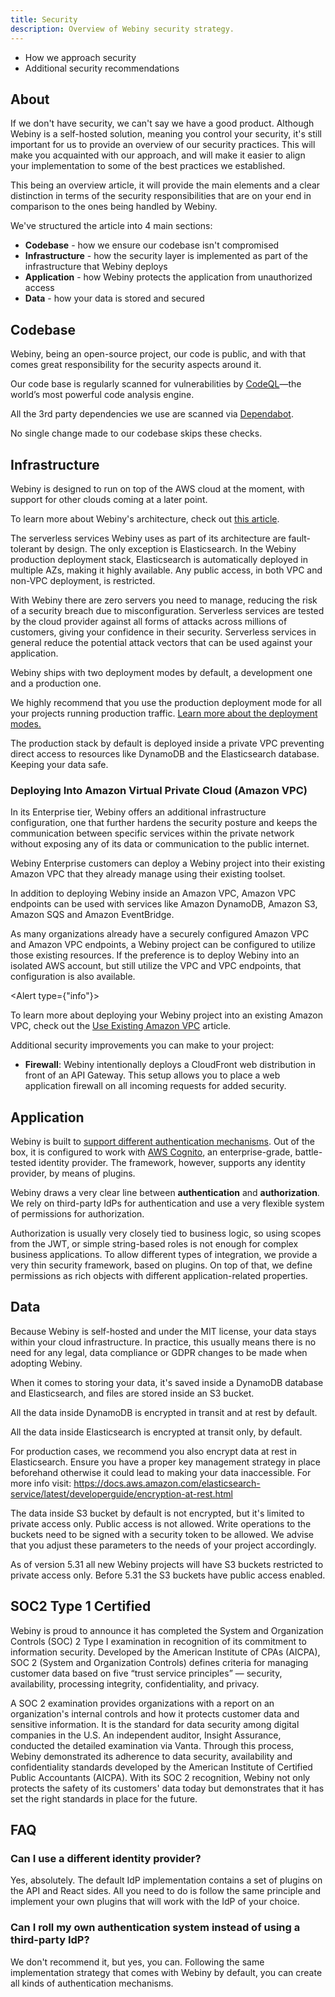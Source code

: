 ```yaml
---
title: Security
description: Overview of Webiny security strategy.
---
```



<Alert type="success" title="What You’ll Learn">

- How we approach security
- Additional security recommendations

</Alert>

## About

If we don't have security, we can't say we have a good product. Although Webiny is a self-hosted solution, meaning you control your security, it's still important for us to provide an overview of our security practices. This will make you acquainted with our approach, and will make it easier to align your implementation to some of the best practices we established.

This being an overview article, it will provide the main elements and a clear distinction in terms of the security responsibilities that are on your end in comparison to the ones being handled by Webiny.

We've structured the article into 4 main sections:

- **Codebase** - how we ensure our codebase isn't compromised
- **Infrastructure** - how the security layer is implemented as part of the infrastructure that Webiny deploys
- **Application** - how Webiny protects the application from unauthorized access
- **Data** - how your data is stored and secured

## Codebase

Webiny, being an open-source project, our code is public, and with that comes great responsibility for the security aspects around it.

Our code base is regularly scanned for vulnerabilities by [CodeQL](https://securitylab.github.com/tools/codeql)—the world’s most powerful code analysis engine.

All the 3rd party dependencies we use are scanned via [Dependabot](https://dependabot.com).

No single change made to our codebase skips these checks.

## Infrastructure

Webiny is designed to run on top of the AWS cloud at the moment, with support for other clouds coming at a later point.

<Alert type="info" title="Webiny Architecture">

To learn more about Webiny's architecture, check out [this article](../../architecture/introduction).

</Alert>

The serverless services Webiny uses as part of its architecture are fault-tolerant by design. The only exception is Elasticsearch. In the Webiny production deployment stack, Elasticsearch is automatically deployed in multiple AZs, making it highly available. Any public access, in both VPC and non-VPC deployment, is restricted.

With Webiny there are zero servers you need to manage, reducing the risk of a security breach due to misconfiguration. Serverless services are tested by the cloud provider against all forms of attacks across millions of customers, giving your confidence in their security. Serverless services in general reduce the potential attack vectors that can be used against your application.

Webiny ships with two deployment modes by default, a development one and a production one.

<Alert type="warning" title="Use the right deployment mode">

We highly recommend that you use the production deployment mode for all your projects running production traffic. [Learn more about the deployment modes.](../../architecture/deployment-modes/introduction)

</Alert>

The production stack by default is deployed inside a private VPC preventing direct access to resources like DynamoDB and the Elasticsearch database. Keeping your data safe.

### Deploying Into Amazon Virtual Private Cloud (Amazon VPC)

In its Enterprise tier, Webiny offers an additional infrastructure configuration, one that further hardens the security posture and keeps the communication between specific services within the private network without exposing any of its data or communication to the public internet. 

Webiny Enterprise customers can deploy a Webiny project into their existing Amazon VPC that they already manage using their existing toolset. 

In addition to deploying Webiny inside an Amazon VPC, Amazon VPC endpoints can be used with services like Amazon DynamoDB, Amazon S3, Amazon SQS and Amazon EventBridge. 

As many organizations already have a securely configured Amazon VPC and Amazon VPC endpoints, a Webiny project can be configured to utilize those existing resources. If the preference is to deploy Webiny into an isolated AWS account, but still utilize the VPC and VPC endpoints, that configuration is also available. 

<Alert type={"info"}>

  To learn more about deploying your Webiny project into an existing Amazon VPC, check out the [Use Existing Amazon VPC](/docs/{version}/enterprise/use-existing-amazon-vpc) article.

</Alert>

Additional security improvements you can make to your project:

- **Firewall**: Webiny intentionally deploys a CloudFront web distribution in front of an API Gateway. This setup allows you to place a web application firewall on all incoming requests for added security.

## Application

Webiny is built to [support different authentication mechanisms](./sso-and-custom-authenticators). Out of the box, it is configured to work with [AWS Cognito](https://aws.amazon.com/cognito/), an enterprise-grade, battle-tested identity provider. The framework, however, supports any identity provider, by means of plugins.

Webiny draws a very clear line between **authentication** and **authorization**. We rely on third-party IdPs for authentication and use a very flexible system of permissions for authorization.

Authorization is usually very closely tied to business logic, so using scopes from the JWT, or simple string-based roles is not enough for complex business applications. To allow different types of integration, we provide a very thin security framework, based on plugins. On top of that, we define permissions as rich objects with different application-related properties.

## Data

Because Webiny is self-hosted and under the MIT license, your data stays within your cloud infrastructure. In practice, this usually means there is no need for any legal, data compliance or GDPR changes to be made when adopting Webiny.

When it comes to storing your data, it's saved inside a DynamoDB database and Elasticsearch, and files are stored inside an S3 bucket.

All the data inside DynamoDB is encrypted in transit and at rest by default.

All the data inside Elasticsearch is encrypted at transit only, by default.

<Alert type="info" title="Elasticsearch Encrypt at rest">

For production cases, we recommend you also encrypt data at rest in Elasticsearch. Ensure you have a proper key management strategy in place beforehand otherwise it could lead to making your data inaccessible. For more info visit: https://docs.aws.amazon.com/elasticsearch-service/latest/developerguide/encryption-at-rest.html

</Alert>

The data inside S3 bucket by default is not encrypted, but it's limited to private access only. Public access is not allowed. Write operations to the buckets need to be signed with a security token to be allowed. We advise that you adjust these parameters to the needs of your project accordingly.

<Alert type="info" title="Making S3 private">

As of version 5.31 all new Webiny projects will have S3 buckets restricted to private access only. Before 5.31 the S3 buckets have public access enabled.

</Alert>

## SOC2 Type 1 Certified

Webiny is proud to announce it has completed the System and Organization Controls (SOC) 2 Type I examination in recognition of its commitment to information security. Developed by the American Institute of CPAs (AICPA), SOC 2 (System and Organization Controls) defines criteria for managing customer data based on five “trust service principles” — security, availability, processing integrity, confidentiality, and privacy.

A SOC 2 examination provides organizations with a report on an organization's internal controls and how it protects customer data and sensitive information. It is the standard for data security among digital companies in the U.S.
An independent auditor, Insight Assurance, conducted the detailed examination via Vanta. Through this process, Webiny demonstrated its adherence to data security, availability and confidentiality standards developed by the American Institute of Certified Public Accountants (AICPA). With its SOC 2 recognition, Webiny not only protects the safety of its customers' data today but demonstrates that it has set the right standards in place for the future.

## FAQ

### Can I use a different identity provider?

Yes, absolutely. The default IdP implementation contains a set of plugins on the API and React sides. All you need to do is follow the same principle and implement your own plugins that will work with the IdP of your choice.

### Can I roll my own authentication system instead of using a third-party IdP?

We don't recommend it, but yes, you can. Following the same implementation strategy that comes with Webiny by default, you can create all kinds of authentication mechanisms.
